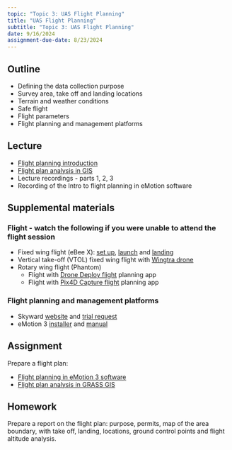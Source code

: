 ```yaml
---
topic: "Topic 3: UAS Flight Planning"
title: "UAS Flight Planning"
subtitle: "Topic 3: UAS Flight Planning"
date: 9/16/2024
assignment-due-date: 8/23/2024
---
```


## Outline

- Defining the data collection purpose
- Survey area, take off and landing locations
- Terrain and weather conditions
- Safe flight
- Flight parameters
- Flight planning and management platforms

## Lecture

- [Flight planning introduction]()
- [Flight plan analysis in GIS](https://ncsu-geoforall-lab.github.io/uav-lidar-analytics-course/lectures/flight_analysis.html)
- Lecture recordings - parts 1, 2, 3
- Recording of the Intro to flight planning in eMotion software

## Supplemental materials

### Flight - watch the following if you were unable to attend the flight session

- Fixed wing flight (eBee X): [set up](https://youtu.be/jBgrxB6-pj4), [launch](https://youtu.be/BlsHC1kSrE4) and [landing](https://youtu.be/_9o2zZMSXOw)
- Vertical take-off (VTOL) fixed wing flight with [Wingtra drone](https://youtu.be/ra1sMJzibjY)
- Rotary wing flight (Phantom)
    - Flight with [Drone Deploy flight](https://youtu.be/1OnZPV1HeQs) planning app
    - Flight with [Pix4D Capture flight](https://youtu.be/nV_7d6YdYTc) planning app

### Flight planning and management platforms

<!-- TODO Update this info -->
- Skyward [website](https://skyward.io/) and [trial request](https://skyward.io/pricing/)
- eMotion 3 [installer](https://drive.google.com/open?id=1Na_A4QGyJYRGDT5WUjWyxjIGZvE4uJzn) and [manual](https://drive.google.com/open?id=1qmRIbpE1K_xji2BbZDaKXnOUqZ-NlPAb)

## Assignment

Prepare a flight plan:

- [Flight planning in eMotion 3 software]()
- [Flight plan analysis in GRASS GIS](assignments/assignment_1a_grass.qmd)

## Homework

Prepare a report on the flight plan: purpose, permits, map of the area boundary, with take off, landing, locations, ground control points and flight altitude analysis.
